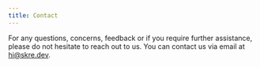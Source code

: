 ```yaml
---
title: Contact
---
```


For any questions, concerns, feedback or if you require further assistance, please do not hesitate to reach out to us. You can contact us via email at hi@skre.dev.